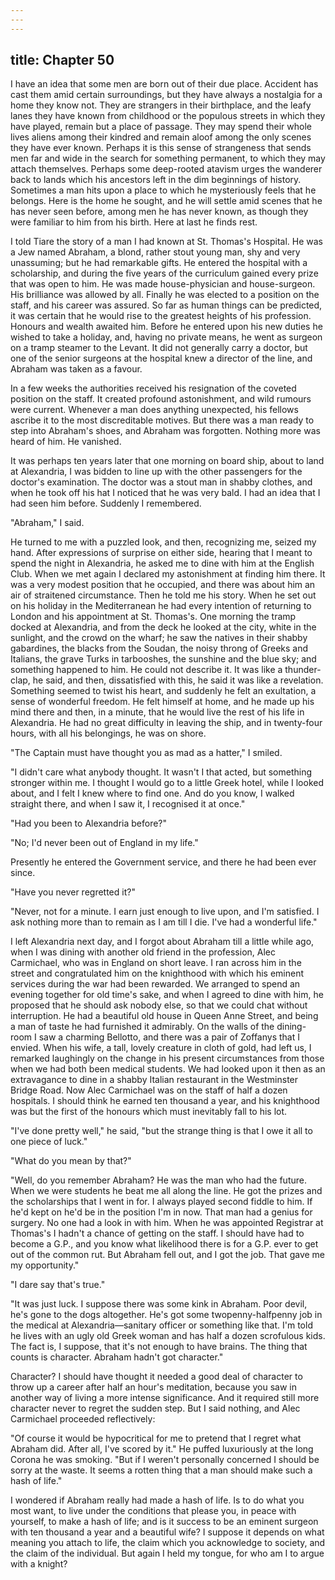 ```yaml
---
---
---
```

title: Chapter 50
---

I have an idea that some men are born out of their due place. Accident has cast them amid certain surroundings, but they have always a nostalgia for a home they know not. They are strangers in their birthplace, and the leafy lanes they have known from childhood or the populous streets in which they have played, remain but a place of passage. They may spend their whole lives aliens among their kindred and remain aloof among the only scenes they have ever known. Perhaps it is this sense of strangeness that sends men far and wide in the search for something permanent, to which they may attach themselves. Perhaps some deep-rooted atavism urges the wanderer back to lands which his ancestors left in the dim beginnings of history. Sometimes a man hits upon a place to which he mysteriously feels that he belongs. Here is the home he sought, and he will settle amid scenes that he has never seen before, among men he has never known, as though they were familiar to him from his birth. Here at last he finds rest.

I told Tiare the story of a man I had known at St. Thomas's Hospital. He was a Jew named Abraham, a blond, rather stout young man, shy and very unassuming; but he had remarkable gifts. He entered the hospital with a scholarship, and during the five years of the curriculum gained every prize that was open to him. He was made house-physician and house-surgeon. His brilliance was allowed by all. Finally he was elected to a position on the staff, and his career was assured. So far as human things can be predicted, it was certain that he would rise to the greatest heights of his profession. Honours and wealth awaited him. Before he entered upon his new duties he wished to take a holiday, and, having no private means, he went as surgeon on a tramp steamer to the Levant. It did not generally carry a doctor, but one of the senior surgeons at the hospital knew a director of the line, and Abraham was taken as a favour.

In a few weeks the authorities received his resignation of the coveted position on the staff. It created profound astonishment, and wild rumours were current. Whenever a man does anything unexpected, his fellows ascribe it to the most discreditable motives. But there was a man ready to step into Abraham's shoes, and Abraham was forgotten. Nothing more was heard of him. He vanished.

It was perhaps ten years later that one morning on board ship, about to land at Alexandria, I was bidden to line up with the other passengers for the doctor's examination. The doctor was a stout man in shabby clothes, and when he took off his hat I noticed that he was very bald. I had an idea that I had seen him before. Suddenly I remembered.

"Abraham," I said.

He turned to me with a puzzled look, and then, recognizing me, seized my hand. After expressions of surprise on either side, hearing that I meant to spend the night in Alexandria, he asked me to dine with him at the English Club. When we met again I declared my astonishment at finding him there. It was a very modest position that he occupied, and there was about him an air of straitened circumstance. Then he told me his story. When he set out on his holiday in the Mediterranean he had every intention of returning to London and his appointment at St. Thomas's. One morning the tramp docked at Alexandria, and from the deck he looked at the city, white in the sunlight, and the crowd on the wharf; he saw the natives in their shabby gabardines, the blacks from the Soudan, the noisy throng of Greeks and Italians, the grave Turks in tarbooshes, the sunshine and the blue sky; and something happened to him. He could not describe it. It was like a thunder-clap, he said, and then, dissatisfied with this, he said it was like a revelation. Something seemed to twist his heart, and suddenly he felt an exultation, a sense of wonderful freedom. He felt himself at home, and he made up his mind there and then, in a minute, that he would live the rest of his life in Alexandria. He had no great difficulty in leaving the ship, and in twenty-four hours, with all his belongings, he was on shore.

"The Captain must have thought you as mad as a hatter," I smiled.

"I didn't care what anybody thought. It wasn't I that acted, but something stronger within me. I thought I would go to a little Greek hotel, while I looked about, and I felt I knew where to find one. And do you know, I walked straight there, and when I saw it, I recognised it at once."

"Had you been to Alexandria before?"

"No; I'd never been out of England in my life."

Presently he entered the Government service, and there he had been ever since.

"Have you never regretted it?"

"Never, not for a minute. I earn just enough to live upon, and I'm satisfied. I ask nothing more than to remain as I am till I die. I've had a wonderful life."

I left Alexandria next day, and I forgot about Abraham till a little while ago, when I was dining with another old friend in the profession, Alec Carmichael, who was in England on short leave. I ran across him in the street and congratulated him on the knighthood with which his eminent services during the war had been rewarded. We arranged to spend an evening together for old time's sake, and when I agreed to dine with him, he proposed that he should ask nobody else, so that we could chat without interruption. He had a beautiful old house in Queen Anne Street, and being a man of taste he had furnished it admirably. On the walls of the dining-room I saw a charming Bellotto, and there was a pair of Zoffanys that I envied. When his wife, a tall, lovely creature in cloth of gold, had left us, I remarked laughingly on the change in his present circumstances from those when we had both been medical students. We had looked upon it then as an extravagance to dine in a shabby Italian restaurant in the Westminster Bridge Road. Now Alec Carmichael was on the staff of half a dozen hospitals. I should think he earned ten thousand a year, and his knighthood was but the first of the honours which must inevitably fall to his lot.

"I've done pretty well," he said, "but the strange thing is that I owe it all to one piece of luck."

"What do you mean by that?"

"Well, do you remember Abraham? He was the man who had the future. When we were students he beat me all along the line. He got the prizes and the scholarships that I went in for. I always played second fiddle to him. If he'd kept on he'd be in the position I'm in now. That man had a genius for surgery. No one had a look in with him. When he was appointed Registrar at Thomas's I hadn't a chance of getting on the staff. I should have had to become a G.P., and you know what likelihood there is for a G.P. ever to get out of the common rut. But Abraham fell out, and I got the job. That gave me my opportunity."

"I dare say that's true."

"It was just luck. I suppose there was some kink in Abraham. Poor devil, he's gone to the dogs altogether. He's got some twopenny-halfpenny job in the medical at Alexandria—sanitary officer or something like that. I'm told he lives with an ugly old Greek woman and has half a dozen scrofulous kids. The fact is, I suppose, that it's not enough to have brains. The thing that counts is character. Abraham hadn't got character."

Character? I should have thought it needed a good deal of character to throw up a career after half an hour's meditation, because you saw in another way of living a more intense significance. And it required still more character never to regret the sudden step. But I said nothing, and Alec Carmichael proceeded reflectively:

"Of course it would be hypocritical for me to pretend that I regret what Abraham did. After all, I've scored by it." He puffed luxuriously at the long Corona he was smoking. "But if I weren't personally concerned I should be sorry at the waste. It seems a rotten thing that a man should make such a hash of life."

I wondered if Abraham really had made a hash of life. Is to do what you most want, to live under the conditions that please you, in peace with yourself, to make a hash of life; and is it success to be an eminent surgeon with ten thousand a year and a beautiful wife? I suppose it depends on what meaning you attach to life, the claim which you acknowledge to society, and the claim of the individual. But again I held my tongue, for who am I to argue with a knight?